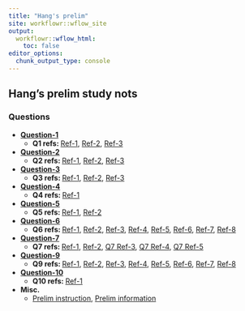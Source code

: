 ```yaml
---
title: "Hang's prelim"
site: workflowr::wflow_site
output:
  workflowr::wflow_html:
    toc: false
editor_options:
  chunk_output_type: console
---
```


## Hang's prelim study nots

### Questions

- [**Question-1**](https://chenh19.github.io/prelim/GGSB_questions_2022/GGSB_Question_1/GGSB_Prelim_Question_1.pdf)
  - **Q1 refs: ** [Ref-1](https://chenh19.github.io/prelim/GGSB_questions_2022/GGSB_Question_1/Quesetion_1-Reference_1.pdf), 
                  [Ref-2](https://chenh19.github.io/prelim/GGSB_questions_2022/GGSB_Question_1/Quesetion_1-Reference_2.pdf), 
                  [Ref-3](https://chenh19.github.io/prelim/GGSB_questions_2022/GGSB_Question_1/Quesetion_1-Reference_3.pdf)

- [**Question-2**](https://chenh19.github.io/prelim/GGSB_questions_2022/GGSB_Question_2/GGSB_Prelim_Question_2.pdf)
  - **Q2 refs: ** [Ref-1](https://chenh19.github.io/prelim/GGSB_questions_2022/GGSB_Question_2/Quesetion_2-Reference_1.pdf), 
                  [Ref-2](https://chenh19.github.io/prelim/GGSB_questions_2022/GGSB_Question_2/Quesetion_2-Reference_2.pdf), 
                  [Ref-3](https://chenh19.github.io/prelim/GGSB_questions_2022/GGSB_Question_2/Quesetion_2-Reference_3.pdf)

- [**Question-3**](https://chenh19.github.io/prelim/GGSB_questions_2022/GGSB_Question_3/GGSB_Prelim_Question_3.pdf)
  - **Q3 refs: ** [Ref-1](https://chenh19.github.io/prelim/GGSB_questions_2022/GGSB_Question_3/Quesetion_3-Reference_1.pdf), 
                  [Ref-2](https://chenh19.github.io/prelim/GGSB_questions_2022/GGSB_Question_3/Quesetion_3-Reference_2.pdf), 
                  [Ref-3](https://chenh19.github.io/prelim/GGSB_questions_2022/GGSB_Question_3/Quesetion_3-Reference_3.pdf)

- [**Question-4**](https://chenh19.github.io/prelim/GGSB_questions_2022/GGSB_Question_4/GGSB_Prelim_Question_4.pdf)
  - **Q4 refs: ** [Ref-1](https://chenh19.github.io/prelim/GGSB_questions_2022/GGSB_Question_4/Quesetion_4-Reference_1.pdf)

- [**Question-5**](https://chenh19.github.io/prelim/GGSB_questions_2022/GGSB_Question_5/GGSB_Prelim_Question_5.pdf)
  - **Q5 refs: ** [Ref-1](https://chenh19.github.io/prelim/GGSB_questions_2022/GGSB_Question_5/Quesetion_5-Reference_1.pdf), 
                  [Ref-2](https://chenh19.github.io/prelim/GGSB_questions_2022/GGSB_Question_5/Quesetion_5-Reference_2.pdf)

- [**Question-6**](https://chenh19.github.io/prelim/GGSB_questions_2022/GGSB_Question_6/GGSB_Prelim_Question_6.pdf)
  - **Q6 refs: ** [Ref-1](https://chenh19.github.io/prelim/GGSB_questions_2022/GGSB_Question_6/Quesetion_6-Reference_1.pdf), 
                  [Ref-2](https://chenh19.github.io/prelim/GGSB_questions_2022/GGSB_Question_6/Quesetion_6-Reference_2.pdf), 
                  [Ref-3](https://chenh19.github.io/prelim/GGSB_questions_2022/GGSB_Question_6/Quesetion_6-Reference_3.pdf), 
                  [Ref-4](https://chenh19.github.io/prelim/GGSB_questions_2022/GGSB_Question_6/Quesetion_6-Reference_4.pdf), 
                  [Ref-5](https://chenh19.github.io/prelim/GGSB_questions_2022/GGSB_Question_6/Quesetion_6-Reference_5.pdf), 
                  [Ref-6](https://chenh19.github.io/prelim/GGSB_questions_2022/GGSB_Question_6/Quesetion_6-Reference_6.pdf), 
                  [Ref-7](https://chenh19.github.io/prelim/GGSB_questions_2022/GGSB_Question_6/Quesetion_6-Reference_7.pdf), 
                  [Ref-8](https://chenh19.github.io/prelim/GGSB_questions_2022/GGSB_Question_6/Quesetion_6-Reference_8.pdf)

- [**Question-7**](https://chenh19.github.io/prelim/GGSB_questions_2022/GGSB_Question_7/GGSB_Prelim_Question_7.pdf)
  - **Q7 refs: ** [Ref-1](https://chenh19.github.io/prelim/GGSB_questions_2022/GGSB_Question_7/Quesetion_7-Reference_1.pdf), 
                  [Ref-2](https://chenh19.github.io/prelim/GGSB_questions_2022/GGSB_Question_7/Quesetion_7-Reference_2.pdf), 
                  [Q7 Ref-3](https://chenh19.github.io/prelim/GGSB_questions_2022/GGSB_Question_7/Quesetion_7-Reference_3.pdf), 
                  [Q7 Ref-4](https://chenh19.github.io/prelim/GGSB_questions_2022/GGSB_Question_7/Quesetion_7-Reference_4.pdf), 
                  [Q7 Ref-5](https://chenh19.github.io/prelim/GGSB_questions_2022/GGSB_Question_7/Quesetion_7-Reference_5.pdf)

- [**Question-9**](https://chenh19.github.io/prelim/GGSB_questions_2022/GGSB_Question_9/GGSB_Prelim_Question_9.pdf)
  - **Q9 refs: ** [Ref-1](https://chenh19.github.io/prelim/GGSB_questions_2022/GGSB_Question_9/Quesetion_9-Reference_1.pdf), 
                  [Ref-2](https://chenh19.github.io/prelim/GGSB_questions_2022/GGSB_Question_9/Quesetion_9-Reference_2.pdf), 
                  [Ref-3](https://chenh19.github.io/prelim/GGSB_questions_2022/GGSB_Question_9/Quesetion_9-Reference_3.pdf), 
                  [Ref-4](https://chenh19.github.io/prelim/GGSB_questions_2022/GGSB_Question_9/Quesetion_9-Reference_4.pdf), 
                  [Ref-5](https://chenh19.github.io/prelim/GGSB_questions_2022/GGSB_Question_9/Quesetion_9-Reference_5.pdf), 
                  [Ref-6](https://chenh19.github.io/prelim/GGSB_questions_2022/GGSB_Question_9/Quesetion_9-Reference_6.pdf), 
                  [Ref-7](https://chenh19.github.io/prelim/GGSB_questions_2022/GGSB_Question_9/Quesetion_9-Reference_7.pdf), 
                  [Ref-8](https://chenh19.github.io/prelim/GGSB_questions_2022/GGSB_Question_9/Quesetion_9-Reference_8.pdf)

- [**Question-10**](https://chenh19.github.io/prelim/GGSB_questions_2022/GGSB_Question_10/GGSB_Prelim_Question_10.pdf)
  - **Q10 refs: ** [Ref-1](https://chenh19.github.io/prelim/GGSB_questions_2022/GGSB_Question_10/Quesetion_10-Reference_1.pdf)

- **Misc.**
  - [Prelim instruction](https://chenh19.github.io/prelim/GGSB_questions_2022/MISC/GGSB_Prelim_Exam_Instructions.pdf), 
    [Prelim information](https://chenh19.github.io/prelim/GGSB_questions_2022/MISC/PrelimExam_Information_from_GGSB_Handbook.pdf)
